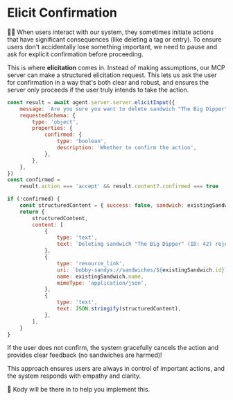 # Elicit Confirmation

👨‍💼 When users interact with our system, they sometimes initiate actions that have significant consequences (like deleting a tag or entry). To ensure users don't accidentally lose something important, we need to pause and ask for explicit confirmation before proceeding.

This is where **elicitation** comes in. Instead of making assumptions, our MCP server can make a structured elicitation request. This lets us ask the user for confirmation in a way that's both clear and robust, and ensures the server only proceeds if the user truly intends to take the action.

```js
const result = await agent.server.server.elicitInput({
	message: `Are you sure you want to delete sandwich "The Big Dipper" (ID: 42)?`,
	requestedSchema: {
		type: 'object',
		properties: {
			confirmed: {
				type: 'boolean',
				description: 'Whether to confirm the action',
			},
		},
	},
})
const confirmed =
	result.action === 'accept' && result.content?.confirmed === true

if (!confirmed) {
	const structuredContent = { success: false, sandwich: existingSandwich }
	return {
		structuredContent,
		content: [
			{
				type: 'text',
				text: `Deleting sandwich "The Big Dipper" (ID: 42) rejected by the user.`,
			},
			{
				type: 'resource_link',
				uri: `bobby-sandys://sandwiches/${existingSandwich.id}`,
				name: existingSandwich.name,
				mimeType: 'application/json',
			},
			{
				type: 'text',
				text: JSON.stringify(structuredContent),
			},
		],
	}
}
```

<callout-success>
	If the user does not confirm, the system gracefully cancels the action and
	provides clear feedback (no sandwiches are harmed)!
</callout-success>

This approach ensures users are always in control of important actions, and the system responds with empathy and clarity.

🐨 Kody will be there in <InlineFile file="src/tools.ts" /> to help you
implement this.
